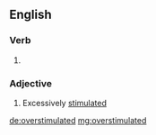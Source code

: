 ==English==

===Verb===
{{head|en}}

# {{en-past of|overstimulate}}

===Adjective===
{{en-adj}}

# Excessively [[stimulated]]

[[de:overstimulated]]
[[mg:overstimulated]]